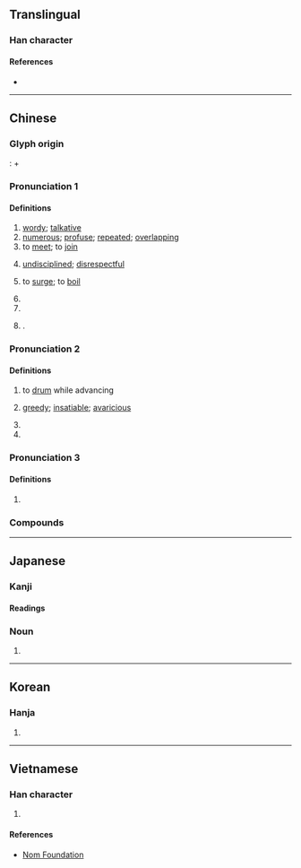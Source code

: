 {{character info}}
==Translingual==

===Han character===
{{Han char|rn=85|rad=水|as=04|sn=8|four=12603|canj=EA,XEA|ids=⿱水曰}}

====References====
* {{Han ref|kx=0611.150|dkj=17206|dj=1004.050|hdz=31556.080|uh=6C93|ud=27795|bh=CCEE|bd=52462}}

----

==Chinese==
{{zh-forms|alt=𠴲}}

===Glyph origin===
{{Han etym}}
{{liushu|ic|nocap=}} : {{zh-l|*水}} + {{zh-l|*曰}}

===Pronunciation 1===
{{zh-pron
|m=tà
|c=daap6
|mn=ta̍p/ta̍uh
|mc=y
|oc=y
|cat=a,v,n,pn
}}

====Definitions====
{{zh-hanzi}}

# [[wordy]]; [[talkative]]
# [[numerous]]; [[profuse]]; [[repeated]]; [[overlapping]]
# to [[meet]]; to [[join]]
# {{zh-o}} [[undisciplined]]; [[disrespectful]]
# {{zh-o}} to [[surge]]; to [[boil]]
# {{n-g|name of a disease}}
# {{place|zh|ancient county|in modern|p/Liaoning}}
# {{surname|zh}}.

===Pronunciation 2===
{{zh-pron
|m=tà
|c=
|mc=<!--Is this missing?-->
|oc=
|cat=v,a,n,cls
}}

====Definitions====
{{zh-hanzi}}

# {{zh-o}} to [[drum]] while advancing
# {{zh-o}} [[greedy]]; [[insatiable]]; [[avaricious]]
# {{zh-alt-form|錔}}
# {{zh-classifier|a set of objects}}

===Pronunciation 3===
{{zh-pron
|m=dá,tà,1nb=Mainland,2nb=Taiwan
|cat=cls
}}

====Definitions====
{{zh-hanzi}}

# {{zh-classifier|sheets of papers, etc}}

===Compounds===
{{zh-der|叨沓|合沓|噂沓|射沓|庢沓|拉沓|拖沓|指沓|板沓|沓合|沓拖|沓沓|沓至|沓雜|泄沓|泄泄沓沓|紛沓|紛沓而來|紛紜雜沓|紛至沓來|蓬沓|重沓|雜沓|颯沓|麇至沓來|沓沓仔:ta̍uh-ta̍uh-á;Min Nan}}

----

==Japanese==

===Kanji===
{{ja-kanji|grade=|rs=水04}}

====Readings====
{{ja-readings|kanon=とう<たふ|kun=くつ-|goon=どう<だふ}}

===Noun===
{{ja-noun|くつ}}

# {{alt form|ja|靴|gloss=''[[shoe]]''}}

----

==Korean==

===Hanja===
{{ko-hanja|hangeul=답|eumhun=|rv=dap|mr=tap|y=tap}}

# {{rfdef|ko|sort=水04}}

----

==Vietnamese==

===Han character===
{{vi-readings|reading=đạp, đệp, đôm, đốp, độp|rs=水04}}

# {{rfdef|vi|sort=水04}}

====References====
* [http://nomfoundation.org/common/nom_details.php?codepoint=6c93 Nom Foundation]